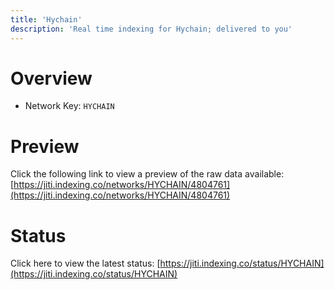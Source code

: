 ```yaml
---
title: 'Hychain'
description: 'Real time indexing for Hychain; delivered to you'
---
```


# Overview
- Network Key: `HYCHAIN`

# Preview
Click the following link to view a preview of the raw data available: [https://jiti.indexing.co/networks/HYCHAIN/4804761](https://jiti.indexing.co/networks/HYCHAIN/4804761)

# Status
Click here to view the latest status: [https://jiti.indexing.co/status/HYCHAIN](https://jiti.indexing.co/status/HYCHAIN)

